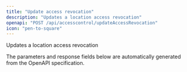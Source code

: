 ```yaml
---
title: "Update access revocation"
description: "Updates a location access revocation"
openapi: "POST /api/accesscontrol/updateAccessRevocation"
icon: "pen-to-square"
---
```


Updates a location access revocation

<Note>
The parameters and response fields below are automatically generated from the OpenAPI specification.
</Note>
